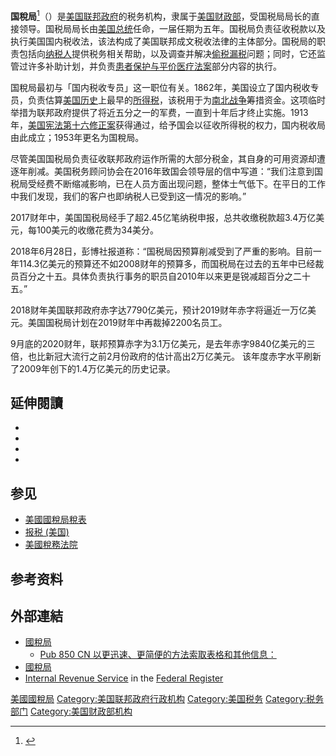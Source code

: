 {{Expand|time=2017-05-26T17:01:51+00:00}}

{{Infobox Government agency
|agency_name     = 國稅局
|nativename      = Internal Revenue Service
|abbreviation    = IRS
|logo            = Logo of the Internal Revenue Service.svg
|logo_width      = 160px
|logo_caption    = 徽标
|seal            = Seal of the United States Internal Revenue Service.svg
|seal_width      = 140px
|seal_caption    = 印章
|formed          = 1862年7月1日
|preceding1      = 
|jurisdiction    = [[美國財政部|美國財政部]]
|headquarters    = {{USA}}[[華盛頓特區|華盛頓特區]]
|employees       = 101,054 (2008)
|budget          =
|chief1_name     = [[國稅局局長|國稅局局長]]
|chief1_position = [[道格拉斯·H·舒爾曼|道格拉斯·H·舒爾曼]]
|parent_agency   = [[美國財政部|美國財政部]]
|website         = {{URL|https://www.irs.gov}}
|footnotes       =
}}

'''国稅局'''<ref>{{Cite web |title=關於國稅局 (IRS)
 |url=https://www.irs.gov/zh-hant/about-irs |publisher=美國國稅局 |date=2022-02-24 |accessdate=2022-02-24 |archivedate=2022-03-16 |archiveurl=https://archive.ph/u25ZW}}</ref>（'''{{lang-en|Internal Revenue Service}}'''）是[[美国联邦政府|美国联邦政府]]的税务机构，隶属于[[美国财政部|美国财政部]]，受国税局局长的直接领导。国税局局长由[[美国总统|美国总统]]任命，一届任期为五年。国税局负责征收税款以及执行美国国内税收法，该法构成了美国联邦成文税收法律的主体部分。国税局的职责包括向[[纳税人|纳税人]]提供税务相关帮助，以及调查并解决[[偷税|偷税]][[漏税|漏税]]问题；同时，它还监管过许多补助计划，并负责[[患者保护与平价医疗法案|患者保护与平价医疗法案]]部分内容的执行。

国稅局最初与「国内税收专员」这一职位有关。1862年，美国设立了国内税收专员，负责估算[[美国历史|美国历史]]上最早的[[所得税|所得税]]，该税用于为[[南北战争|南北战争]]筹措资金。这项临时举措为联邦政府提供了将近五分之一的军费，一直到十年后才终止实施。1913年，[[美国宪法第十六修正案|美国宪法第十六修正案]]获得通过，给予国会以征收所得税的权力，国内税收局由此成立；1953年更名为国稅局。

尽管美国国税局负责征收联邦政府运作所需的大部分税金，其自身的可用资源却遭逐年削减。美国税务顾问协会在2016年致国会领导层的信中写道：“我们注意到国税局受经费不断缩减影响，已在人员方面出现问题，整体士气低下。在平日的工作中我们发现，我们的客户也即纳税人已受到这一情况的影响。”

2017财年中，美国国税局经手了超2.45亿笔纳税申报，总共收缴税款超3.4万亿美元，每100美元的收缴花费为34美分。

2018年6月28日，彭博社报道称：“国税局因预算削减受到了严重的影响。目前一年114.3亿美元的预算还不如2008财年的预算多，而国税局在过去的五年中已经裁员百分之十五。具体负责执行事务的职员自2010年以来更是锐减超百分之二十五。”

2018财年美国联邦政府赤字达7790亿美元，预计2019财年赤字将逼近一万亿美元。美国国税局计划在2019财年中再裁掉2200名员工。

9月底的2020财年，联邦预算赤字为3.1万亿美元，是去年赤字9840亿美元的三倍，也比新冠大流行之前2月份政府的估计高出2万亿美元。 该年度赤字水平刷新了2009年创下的1.4万亿美元的历史记录。

==延伸閱讀==
{{refbegin}}
* {{cite book |last1=Davis |first1=Shelley L. |authorlink1= |last2=Matalin |first2=Mary |authorlink2= |editor= |others= |title=Unbridled Power: Inside the Secret Culture of the IRS |origyear= |month = |url=https://archive.org/details/unbridledpowerin0000davi|accessdate= |edition= |date= |year=1997 |publisher=[[Harper_Collins|Harper Collins]] |location=New York |language= |isbn=0-88730-829-5 |doi= |pages= |chapter= |chapterurl = |quote= }}
* {{cite book |last=Johnston |first=David Cay |authorlink=David Cay Johnston |coauthors= |editor= |others= |title=Perfectly Legal: The Covert Campaign to Rig Our Tax System to Benefit the Super Rich—and Cheat Everybody Else |origyear= |month= |url=https://archive.org/details/perfectlylegalco00john_0|accessdate= |edition= |date= |year=2003 |publisher=Portfolio |location=New York |language= |isbn=1-59184-019-8 |doi= |pages= |chapter= |chapterurl = |quote= }}
* {{cite book |last=Rossotti |first=Charles O. |authorlink= |coauthors= |editor= |others= |title=Many Unhappy Returns: One Man's Quest To Turn Around The Most Unpopular Organization In America |origyear= |month = |url=https://archive.org/details/manyunhappyretur00char|accessdate= |edition= |date= |year=2005 |publisher=[[Harvard_Business_School_Press|Harvard Business School Press]] |location=Cambridge |language= |isbn=1-59139-441-4 |doi= |pages= |chapter= |chapterurl = |quote= }}
* {{cite book |last1=Roth |first1=William V., Jr. |authorlink1=William V. Roth, Jr. |last2=Nixon |first2=William H. |authorlink2= |coauthors= |editor= |others= |title=The Power to Destroy |origyear= |month = |url=https://archive.org/details/powertodestroy00will|accessdate= |edition= |date= |year=1999 |publisher=Atlantic Monthly Press |location=New York
 |language= |isbn=0-87113-748-8 |doi= |pages= |chapter= |chapterurl = |quote= }}
{{refend}}

== 参见 ==
* [[美國國稅局稅表|美國國稅局稅表]]
* [[报税_(美国)|报税 (美国)]]
*[[美國稅務法院|美國稅務法院]]


==参考资料==
{{reflist}}

== 外部連結 ==
{{Commonscat|United States Internal Revenue Service}}
* [https://www.irs.gov/Chinese 國稅局] {{zh}}
** [http://www.irs.gov/espanol/article/0,,id=219004,00.html Pub 850 CN 以更迅速、更简便的方法索取表格和其他信息：] {{zh}}
* [https://www.irs.gov 國稅局] {{en}}
* [https://www.federalregister.gov/agencies/internal-revenue-service Internal Revenue Service] in the [[Federal_Register|Federal Register]]
[[Category:美國國稅局|]]
[[Category:美国联邦政府行政机构|Category:美国联邦政府行政机构]]
[[Category:美国税务|Category:美国税务]]
[[Category:税务部门|Category:税务部门]]
[[Category:美国财政部机构|Category:美国财政部机构]]